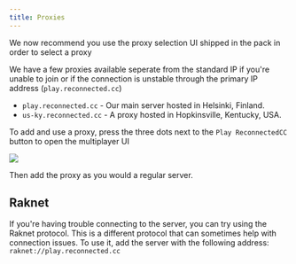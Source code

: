 ```yaml
---
title: Proxies
---
```



<Aside>We now recommend you use the proxy selection UI shipped in the pack in order to select a proxy</Aside>

We have a few proxies available seperate from the standard IP if you're unable to join or if the connection is unstable through the primary IP address (`play.reconnected.cc`)

- `play.reconnected.cc` - Our main server hosted in Helsinki, Finland.
- `us-ky.reconnected.cc` - A proxy hosted in Hopkinsville, Kentucky, USA.

To add and use a proxy, press the three dots next to the `Play ReconnectedCC` button to open the multiplayer UI

![](../../../assets/proxies/multiplayer-ui.png)

Then add the proxy as you would a regular server.

## Raknet

If you're having trouble connecting to the server, you can try using the Raknet protocol. This is a different protocol that can sometimes help with connection issues. To use it, add the server with the following address: `raknet://play.reconnected.cc`


